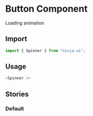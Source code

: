 
# Button Component

Loading animation

## Import

```js
import { Spinner } from "ninja-ui";
```

## Usage

```js
<Spinner />
```

<Props of={Spinner} />

## Stories

### Default

<Preview>
  <Story id="components-spinner--default" />
</Preview>
